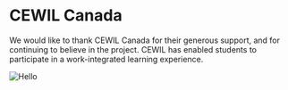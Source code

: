 # CEWIL Canada

We would like to thank CEWIL Canada for their generous support, and for continuing to believe in the project.
CEWIL has enabled students to participate in a work-integrated learning experience.

![Hello](/cewil.jpg)